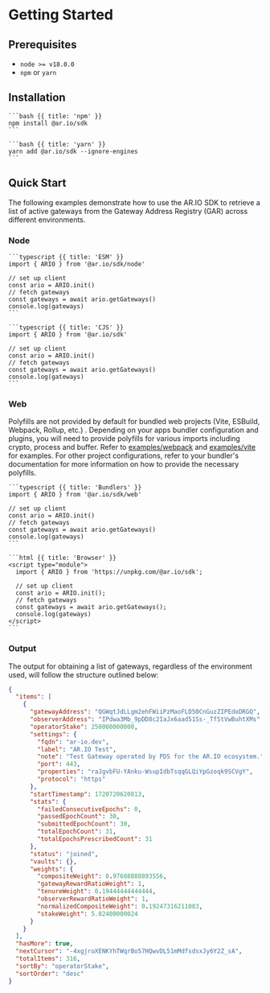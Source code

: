 
<HeroPattern />

# Getting Started

## Prerequisites

- `node >= v18.0.0`
- `npm` or `yarn`

## Installation

<CodeGroup title="Installation Methods">

    ```bash {{ title: 'npm' }}
    npm install @ar.io/sdk
    ```

    ```bash {{ title: 'yarn' }}
    yarn add @ar.io/sdk --ignore-engines
    ```

</CodeGroup>





## Quick Start

The following examples demonstrate how to use the AR.IO SDK to retrieve a list of active gateways from the Gateway Address Registry (GAR) across different environments.

### Node

<CodeGroup title="Example Usage">

    ```typescript {{ title: 'ESM' }}
    import { ARIO } from '@ar.io/sdk/node'

    // set up client
    const ario = ARIO.init()
    // fetch gateways
    const gateways = await ario.getGateways()
    console.log(gateways)
    ```

    ```typescript {{ title: 'CJS' }}
    import { ARIO } from '@ar.io/sdk'

    // set up client
    const ario = ARIO.init()
    // fetch gateways
    const gateways = await ario.getGateways()
    console.log(gateways)
    ```

</CodeGroup>

### Web

<Tip title="Polyfills">Polyfills are not provided by default for bundled web projects (Vite, ESBuild, Webpack, Rollup, etc.) . Depending on your apps bundler configuration and plugins, you will need to provide polyfills for various imports including crypto, process and buffer. Refer to [examples/webpack](https://github.com/ar-io/ar-io-sdk/blob/main/examples/webpack) and [examples/vite](https://github.com/ar-io/ar-io-sdk/blob/main/examples/vite) for examples. For other project configurations, refer to your bundler's documentation for more information on how to provide the necessary polyfills.</Tip>

<CodeGroup title="Environment Setup">

    ```typescript {{ title: 'Bundlers' }}
    import { ARIO } from '@ar.io/sdk/web'

    // set up client
    const ario = ARIO.init()
    // fetch gateways
    const gateways = await ario.getGateways()
    console.log(gateways)
    ```

    ```html {{ title: 'Browser' }}
    <script type="module">
      import { ARIO } from 'https://unpkg.com/@ar.io/sdk';

      // set up client
      const ario = ARIO.init();
      // fetch gateways
      const gateways = await ario.getGateways();
      console.log(gateways)
    </script>
    ```

</CodeGroup>

### Output

The output for obtaining a list of gateways, regardless of the environment used, will follow the structure outlined below:

```json
{
  "items": [
    {
      "gatewayAddress": "QGWqtJdLLgm2ehFWiiPzMaoFLD50CnGuzZIPEdoDRGQ",
      "observerAddress": "IPdwa3Mb_9pDD8c2IaJx6aad51Ss-_TfStVwBuhtXMs",
      "operatorStake": 250000000000,
      "settings": {
        "fqdn": "ar-io.dev",
        "label": "AR.IO Test",
        "note": "Test Gateway operated by PDS for the AR.IO ecosystem.",
        "port": 443,
        "properties": "raJgvbFU-YAnku-WsupIdbTsqqGLQiYpGzoqk9SCVgY",
        "protocol": "https"
      },
      "startTimestamp": 1720720620813,
      "stats": {
        "failedConsecutiveEpochs": 0,
        "passedEpochCount": 30,
        "submittedEpochCount": 30,
        "totalEpochCount": 31,
        "totalEpochsPrescribedCount": 31
      },
      "status": "joined",
      "vaults": {},
      "weights": {
        "compositeWeight": 0.97688888893556,
        "gatewayRewardRatioWeight": 1,
        "tenureWeight": 0.19444444444444,
        "observerRewardRatioWeight": 1,
        "normalizedCompositeWeight": 0.19247316211083,
        "stakeWeight": 5.02400000024
      }
    }
  ],
  "hasMore": true,
  "nextCursor": "-4xgjroXENKYhTWqrBo57HQwvDL51mMdfsdsxJy6Y2Z_sA",
  "totalItems": 316,
  "sortBy": "operatorStake",
  "sortOrder": "desc"
}
```
